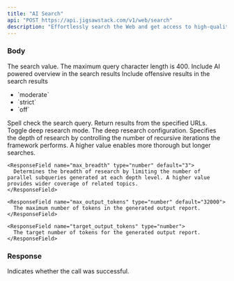 ```yaml
---
title: "AI Search"
api: "POST https://api.jigsawstack.com/v1/web/search"
description: "Effortlessly search the Web and get access to high-quality results powered with AI."
---
```



### Body

<ParamField body="query" type="string" required>
  The search value. The maximum query character length is 400.
</ParamField>

<ParamField body="ai_overview" type="boolean" default="true">
  Include AI powered overview in the search results
</ParamField>

<ParamField body="safe_search" type="string" default="moderate">
  Include offensive results in the search results
  <ul>
    <li>`moderate`</li>
    <li>`strict`</li>
    <li>`off`</li>
  </ul>
</ParamField>

<ParamField body="spell_check" type="boolean" default="true">
  Spell check the search query.
</ParamField>

<ParamField body="byo_urls" type="string[]">
  Return results from the specified URLs.
</ParamField>

<ParamField body="deep_research" type="boolean">
  Toggle deep research mode.
</ParamField>

<ResponseField name="deep_research_config" type="object">
  The deep research configuration.
  <Expandable title="Deep Research Config Object Structure" defaultOpen>
    <ResponseField name="max_depth" type="number" default="3">
      Specifies the depth of research by controlling the number of recursive iterations the framework performs. A higher value enables more thorough but longer searches.
    </ResponseField>

    <ResponseField name="max_breadth" type="number" default="3">
      Determines the breadth of research by limiting the number of parallel subqueries generated at each depth level. A higher value provides wider coverage of related topics.
    </ResponseField>

    <ResponseField name="max_output_tokens" type="number" default="32000">
      The maximum number of tokens in the generated output report.
    </ResponseField>

    <ResponseField name="target_output_tokens" type="number">
      The target number of tokens for the generated output report.
    </ResponseField>

  </Expandable>
</ResponseField>

<Snippet file="header.mdx" />

### Response

<ResponseField name="success" type="boolean">
  Indicates whether the call was successful.
</ResponseField>

<SearchSnippet />